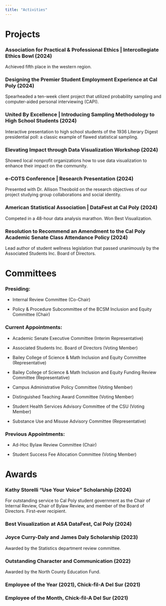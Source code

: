 ```yaml
---
title: "Activities"
---
```


# Projects

### Association for Practical & Professional Ethics \| Intercollegiate Ethics Bowl (2024)

Achieved fifth place in the western region.

### Designing the Premier Student Employment Experience at Cal Poly (2024)

Spearheaded a ten-week client project that utilized probability sampling and computer-aided personal interviewing (CAPI).

### United By Excellence \| Introducing Sampling Methodology to High School Students (2024)

Interactive presentation to high school students of the 1936 Literary Digest presidential poll: a classic example of flawed statistical sampling.

### Elevating Impact through Data Visualization Workshop (2024)

Showed local nonprofit organizations how to use data visualization to enhance their impact on the community.

### e-COTS Conference \| Research Presentation (2024)

Presented with Dr. Allison Theobold on the research objectives of our project studying group collaborations and social identity.

### American Statistical Association \| DataFest at Cal Poly (2024)

Competed in a 48-hour data analysis marathon. Won Best Visualization.

### Resolution to Recommend an Amendment to the Cal Poly Academic Senate Class Attendance Policy (2024)

Lead author of student wellness legislation that passed unanimously by the Associated Students Inc. Board of Directors.

# Committees

### Presiding:

-   Internal Review Committee (Co-Chair)

-   Policy & Procedure Subcommittee of the BCSM Inclusion and Equity Committee (Chair)

### Current Appointments:

-   Academic Senate Executive Committee (Interim Representative)

-   Associated Students Inc. Board of Directors (Voting Member)

-   Bailey College of Science & Math Inclusion and Equity Committee (Representative)

-   Bailey College of Science & Math Inclusion and Equity Funding Review Committee (Representative)

-   Campus Administrative Policy Committee (Voting Member)

-   Distinguished Teaching Award Committee (Voting Member)

-   Student Health Services Advisory Committee of the CSU (Voting Member)

-   Substance Use and Misuse Advisory Committee (Representative)

### Previous Appointments:

-   Ad-Hoc Bylaw Review Committee (Chair)

-   Student Success Fee Allocation Committee (Voting Member)

# Awards

### Kathy Storelli "Use Your Voice" Scholarship (2024)

For outstanding service to Cal Poly student government as the Chair of Internal Review, Chair of Bylaw Review, and member of the Board of Directors. First-ever recipient.

### Best Visualization at ASA DataFest, Cal Poly (2024)

### Joyce Curry-Daly and James Daly Scholarship (2023)

Awarded by the Statistics department review committee.

### Outstanding Character and Communication (2022)

Awarded by the North County Education Fund.

### Employee of the Year (2021), Chick-fil-A Del Sur (2021)

### Employee of the Month, Chick-fil-A Del Sur (2021)
